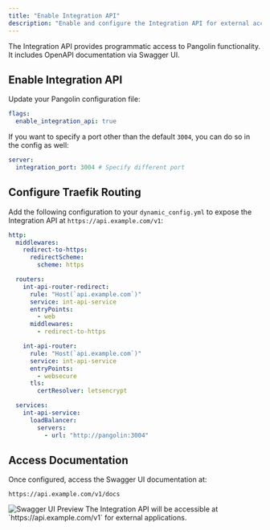 ```yaml
---
title: "Enable Integration API"
description: "Enable and configure the Integration API for external access"
---
```


The Integration API provides programmatic access to Pangolin functionality. It includes OpenAPI documentation via Swagger UI.

## Enable Integration API

Update your Pangolin configuration file:

```yaml title="config.yml"
flags:
  enable_integration_api: true
```

If you want to specify a port other than the default `3004`, you can do so in the config as well:

```yaml title="config.yml"
server:
  integration_port: 3004 # Specify different port
```

## Configure Traefik Routing

Add the following configuration to your `dynamic_config.yml` to expose the Integration API at `https://api.example.com/v1`:

```yaml title="dynamic_config.yml"
http:
  middlewares:
    redirect-to-https:
      redirectScheme:
        scheme: https

  routers:
    int-api-router-redirect:
      rule: "Host(`api.example.com`)"
      service: int-api-service
      entryPoints:
        - web
      middlewares:
        - redirect-to-https

    int-api-router:
      rule: "Host(`api.example.com`)"
      service: int-api-service
      entryPoints:
        - websecure
      tls:
        certResolver: letsencrypt

  services:
    int-api-service:
      loadBalancer:
        servers:
          - url: "http://pangolin:3004"
```

## Access Documentation

Once configured, access the Swagger UI documentation at:

```
https://api.example.com/v1/docs
```

<Frame caption="Swagger UI documentation interface">
<img src="/images/swagger.png" alt="Swagger UI Preview"/>
</Frame>

<Note>
The Integration API will be accessible at `https://api.example.com/v1` for external applications.
</Note>
